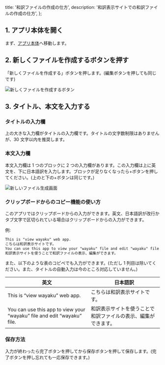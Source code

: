   title: '和訳ファイルの作成の仕方',
  description: '和訳表示サイトでの和訳ファイルの作成の仕方',
};

## 1. アプリ本体を開く

まず、[アプリ本体](../../app)へ移動します。

## 2. 新しくファイルを作成するボタンを押す

「新しくファイルを作成する」ボタンを押します。(編集ボタンを押しても同じです)

![新しくファイルを作成するボタン](./img/create-file-button.webp)

## 3. タイトル、本文を入力する

### タイトルの入力欄

上の大きな入力欄がタイトルの入力欄です。タイトルの文字数制限はありませんが、30 文字以内を推奨します。

### 本文入力欄

本文入力欄は 1 つのブロックに 2 つの入力欄があります。この入力欄は上に英文を、下に日本語訳を入力します。ブロックが足りなくなったら+ボタンを押してください。(上のと下の+ボタンは同じです。)

![新しいファイル生成画面](./img/edit-page.webp)

### クリップボードからのコピー機能の使い方

このアプリではクリップボードからの入力ができます。英文、日本語訳が改行かタブ文字で区切られている場合はクリップボードからの入力ができます。

例:

```txt
This is "view wayaku" web app.
こちらは和訳表示サイトです。
You can use this app to view your "wayaku" file and edit "wayaku" file.
和訳表示サイトを使うことで和訳ファイルの表示、編集ができます。
```

また、以下のような表のコピペでも入力ができます。(ただし 1 列目は除いてください。また、タイトルの自動入力は今のところ対応していません。)

| 英文                                                                    | 日本語訳                                                       |
| ----------------------------------------------------------------------- | -------------------------------------------------------------- |
| This is “view wayaku” web app.                                          | こちらは和訳表示サイトです。                                   |
| You can use this app to view your “wayaku” file and edit “wayaku” file. | 和訳表示サイトを使うことで和訳ファイルの表示、編集ができます。 |

### 保存方法

入力が終わったら完了ボタンを押してから保存ボタンを押して保存します。(完了ボタンを押し忘れても一応保存できます。)
